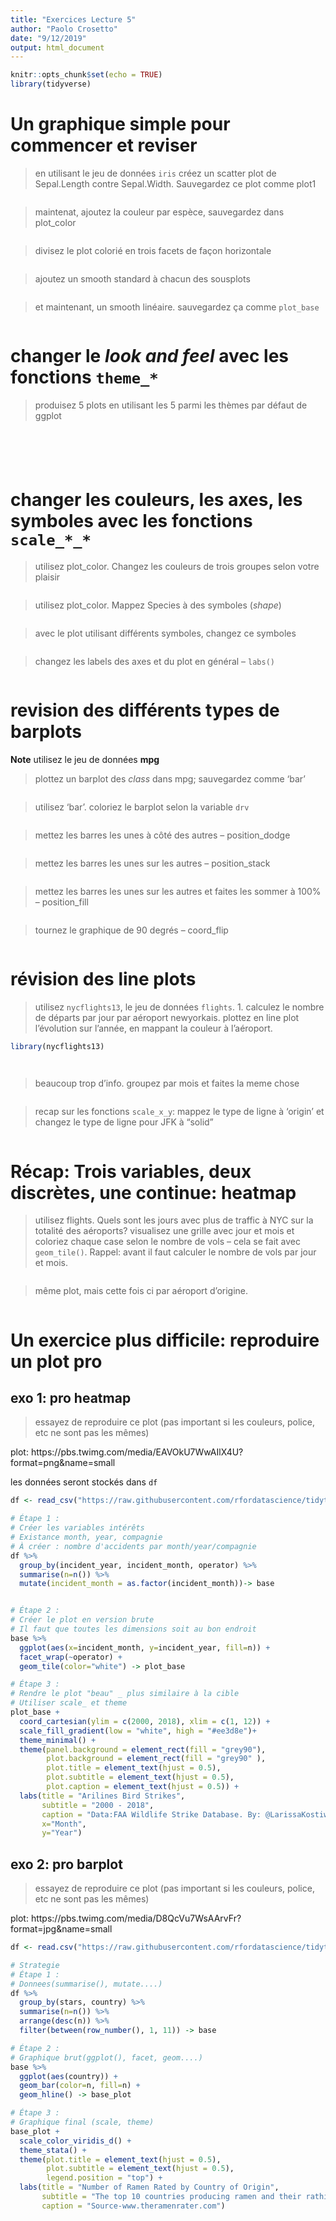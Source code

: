 ```yaml
---
title: "Exercices Lecture 5"
author: "Paolo Crosetto"
date: "9/12/2019"
output: html_document
---
```


```r
knitr::opts_chunk$set(echo = TRUE)
library(tidyverse)

```


# Un graphique simple pour commencer et reviser

> en utilisant le jeu de données `iris` créez un scatter plot de Sepal.Length contre Sepal.Width. Sauvegardez ce plot comme plot1

```r

```

> maintenat, ajoutez la couleur par espèce, sauvegardez dans plot_color

```r

```

> divisez le plot colorié en trois facets de façon horizontale

```r

```

> ajoutez un smooth standard à chacun des sousplots

```r

```

> et maintenant, un smooth linéaire. sauvegardez ça comme `plot_base`

```r

```




# changer le *look and feel* avec les fonctions `theme_*`


> produisez 5 plots en utilisant les 5 parmi les thèmes par défaut de ggplot


```r
  
```


```r
  
```

```r

  
```

```r

  
```

```r

```


# changer les couleurs, les axes, les symboles avec les fonctions `scale_*_*`

> utilisez plot_color. Changez les couleurs de trois groupes selon votre plaisir

```r

```


> utilisez plot_color. Mappez Species à des symboles (*shape*)

```r

```

> avec le plot utilisant différents symboles, changez ce symboles

```r

```

> changez les labels des axes et du plot en général -- `labs()`

```r

```


# revision des différents types de **barplots**

**Note** utilisez le jeu de données **mpg**

> plottez un barplot des *class* dans mpg; sauvegardez comme 'bar'

```r

```


> utilisez 'bar'. coloriez le barplot selon la variable `drv`

```r

```

> mettez les barres les unes à côté des autres  -- position_dodge

```r

```

> mettez les barres les unes sur les autres -- position_stack

```r

```


> mettez les barres les unes sur les autres et faites les sommer à 100% -- position_fill

```r

```

> tournez le graphique de 90 degrés -- coord_flip

```r

```


# révision des **line plots**

> utilisez `nycflights13`, le jeu de données `flights`. 1. calculez le nombre de départs par jour par aéroport newyorkais. plottez en line plot l'évolution sur l'année, en mappant la couleur à l'aéroport.


```r
library(nycflights13)

  
```

> beaucoup trop d'info. groupez par mois et faites la meme chose 

```r

```


> recap sur les fonctions `scale_x_y`: mappez le type de ligne à 'origin' et changez le type de ligne pour JFK à "solid"

```r

```


# Récap: Trois variables, deux discrètes, une continue: heatmap

> utilisez flights. Quels sont les jours avec plus de traffic à NYC sur la totalité des aéroports? visualisez une grille avec jour et mois et coloriez chaque case selon le nombre de vols -- cela se fait avec `geom_tile()`. Rappel: avant il faut calculer le nombre de vols par jour et mois. 

```r

  
```

> même plot, mais cette fois ci par aéroport d'origine. 

```r

```

# Un exercice plus difficile: reproduire un plot pro

## exo 1: pro heatmap

> essayez de reproduire ce plot (pas important si les couleurs, police, etc ne sont pas les mêmes)

plot: https://pbs.twimg.com/media/EAVOkU7WwAIlX4U?format=png&name=small

les données seront stockés dans `df`

```r
df <- read_csv("https://raw.githubusercontent.com/rfordatascience/tidytuesday/master/data/2019/2019-07-23/wildlife_impacts.csv")

# Étape 1 :
# Créer les variables intérêts
# Existance month, year, compagnie
# À créer : nombre d'accidents par month/year/compagnie
df %>%
  group_by(incident_year, incident_month, operator) %>%
  summarise(n=n()) %>% 
  mutate(incident_month = as.factor(incident_month))-> base


# Étape 2 :
# Créer le plot en version brute
# Il faut que toutes les dimensions soit au bon endroit
base %>%
  ggplot(aes(x=incident_month, y=incident_year, fill=n)) +
  facet_wrap(~operator) +
  geom_tile(color="white") -> plot_base

# Étape 3 :
# Rendre le plot "beau" _ plus similaire à la cible
# Utiliser scale_ et theme
plot_base +
  coord_cartesian(ylim = c(2000, 2018), xlim = c(1, 12)) +
  scale_fill_gradient(low = "white", high = "#ee3d8e")+
  theme_minimal() +
  theme(panel.background = element_rect(fill = "grey90"),
        plot.background = element_rect(fill = "grey90" ),
        plot.title = element_text(hjust = 0.5),
        plot.subtitle = element_text(hjust = 0.5),
        plot.caption = element_text(hjust = 0.5)) +
  labs(title = "Arilines Bird Strikes", 
       subtitle = "2000 - 2018", 
       caption = "Data:FAA Wildlife Strike Database. By: @LarissaKostiw",
       x="Month", 
       y="Year") 

```


## exo 2: pro barplot


> essayez de reproduire ce plot (pas important si les couleurs, police, etc ne sont pas les mêmes)

plot: https://pbs.twimg.com/media/D8QcVu7WsAArvFr?format=jpg&name=small 

```r
df <- read.csv("https://raw.githubusercontent.com/rfordatascience/tidytuesday/master/data/2019/2019-06-04/ramen_ratings.csv")

# Strategie 
# Étape 1 :
# Donnees(summarise(), mutate....)
df %>%
  group_by(stars, country) %>%
  summarise(n=n()) %>%
  arrange(desc(n)) %>%
  filter(between(row_number(), 1, 11)) -> base

# Étape 2 :
# Graphique brut(ggplot(), facet, geom....)
base %>%
  ggplot(aes(country)) + 
  geom_bar(color=n, fill=n) +
  geom_hline() -> base_plot

# Étape 3 :
# Graphique final (scale, theme)
base_plot +
  scale_color_viridis_d() +
  theme_stata() +
  theme(plot.title = element_text(hjust = 0.5),
        plot.subtitle = element_text(hjust = 0.5),
        legend.position = "top") +
  labs(title = "Number of Ramen Rated by Country of Origin", 
       subtitle = "The top 10 countries producing ramen and their rathings distributions", 
       caption = "Source-www.theramenrater.com") 
```

